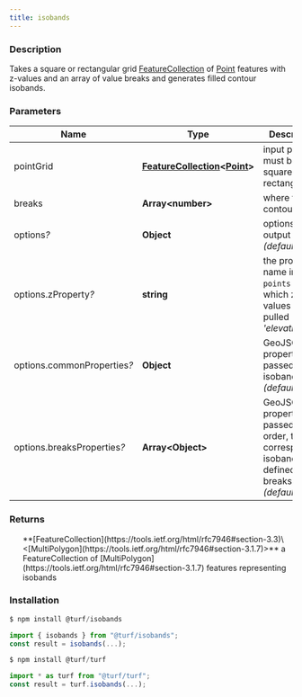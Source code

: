 ```yaml
---
title: isobands
---
```



### Description

Takes a square or rectangular grid [FeatureCollection](https://tools.ietf.org/html/rfc7946#section-3.3) of [Point](https://tools.ietf.org/html/rfc7946#section-3.1.2) features with z-values and an array of
value breaks and generates filled contour isobands.

### Parameters

| Name                             | Type                                                                                                                                  | Description                                                                                                |
| -------------------------------- | ------------------------------------------------------------------------------------------------------------------------------------- | ---------------------------------------------------------------------------------------------------------- |
| pointGrid                        | **[FeatureCollection](https://tools.ietf.org/html/rfc7946#section-3.3)\<[Point](https://tools.ietf.org/html/rfc7946#section-3.1.2)>** | input points - must be square or rectangular                                                               |
| breaks                           | **Array\<number>**                                                                                                                    | where to draw contours                                                                                     |
| options<i>?</i>                  | **Object**                                                                                                                            | options on output _(default \{})_                                                                          |
| options.zProperty<i>?</i>        | **string**                                                                                                                            | the property name in `points` from which z-values will be pulled _(default 'elevation')_                   |
| options.commonProperties<i>?</i> | **Object**                                                                                                                            | GeoJSON properties passed to ALL isobands _(default \{})_                                                  |
| options.breaksProperties<i>?</i> | **Array\<Object>**                                                                                                                    | GeoJSON properties passed, in order, to the correspondent isoband (order defined by breaks) _(default [])_ |

### Returns

<ul>
  **[FeatureCollection](https://tools.ietf.org/html/rfc7946#section-3.3)\<[MultiPolygon](https://tools.ietf.org/html/rfc7946#section-3.1.7)>** a FeatureCollection of [MultiPolygon](https://tools.ietf.org/html/rfc7946#section-3.1.7) features representing isobands

</ul>

### Installation

```javascript
$ npm install @turf/isobands

import { isobands } from "@turf/isobands";
const result = isobands(...);
```

```javascript
$ npm install @turf/turf

import * as turf from "@turf/turf";
const result = turf.isobands(...);
```
